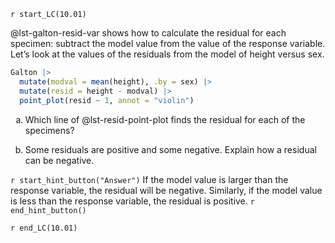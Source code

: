 `r start_LC(10.01)`

@lst-galton-resid-var shows how to calculate the residual for each specimen: subtract the model value from the value of the response variable. Let's look at the values of the residuals from the model of height versus sex. 

:::: {#lst-resid-point-plot}
```r
Galton |> 
  mutate(modval = mean(height), .by = sex) |>
  mutate(resid = height - modval) |>
  point_plot(resid ~ 1, annot = "violin")
```
:::

a. Which line of @lst-resid-point-plot finds the residual for each of the specimens?

b. Some residuals are positive and some negative. Explain how a residual can be negative.

`r start_hint_button("Answer")`
If the model value is larger than the response variable, the residual will be negative. Similarly, if the model value is less than the response variable, the residual is positive.
`r end_hint_button()`

`r end_LC(10.01)`

